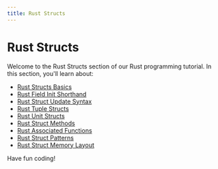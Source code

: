 ```yaml
---
title: Rust Structs
---
```


# Rust Structs

Welcome to the Rust Structs section of our Rust programming tutorial. In this section, you'll learn about:

- [Rust Structs Basics](./0-rust-structs-basics.mdx)
- [Rust Field Init Shorthand](./1-rust-field-init-shorthand.mdx)
- [Rust Struct Update Syntax](./2-rust-struct-update-syntax.mdx)
- [Rust Tuple Structs](./3-rust-tuple-structs.mdx)
- [Rust Unit Structs](./4-rust-unit-structs.mdx)
- [Rust Struct Methods](./5-rust-struct-methods.mdx)
- [Rust Associated Functions](./6-rust-associated-functions.mdx)
- [Rust Struct Patterns](./7-rust-struct-patterns.mdx)
- [Rust Struct Memory Layout](./8-rust-struct-memory-layout.mdx)

Have fun coding!